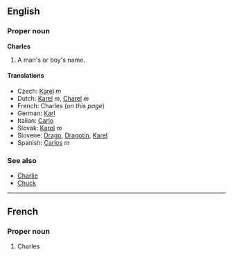 ==English==

===Proper noun===
'''Charles'''

#A man's or boy's name.

====Translations====
*Czech: [[Karel#Czech|Karel]] ''m''
*Dutch: [[Karel]] ''m'', [[Charel]] ''m''
*French: Charles (''on this page'')
*German: [[Karl]]
*Italian: [[Carlo]]
*Slovak: [[Karol#Slovak|Karol]] ''m''
*Slovene: [[Drago]], [[Dragotin]], [[Karel]]
*Spanish: [[Carlos]] ''m''

===See also===
*[[Charlie]]
*[[Chuck]]

----

==French==
===Proper noun===

# Charles